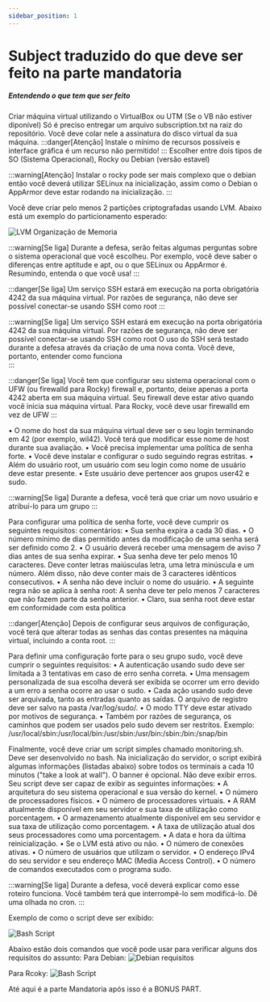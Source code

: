 ```yaml
---
sidebar_position: 1
---
```


# Subject traduzido do que deve ser feito na parte mandatoria

##### Entendendo o que tem que ser feito

Criar máquina virtual utilizando o VirtualBox ou UTM (Se o VB não estiver diponível)
Só é preciso entregar um arquivo subscription.txt na raiz do repositório. Você
deve colar nele a assinatura do disco virtual da sua máquina.
:::danger[Atenção]
Instale o mínimo de recursos possíveis e interface gráfica é um recurso não permitido!
:::
Escolher entre dois tipos de SO (Sistema Operacional), Rocky ou Debian (versão estavel)

:::warning[Atenção]
Instalar o rocky pode ser mais complexo que o debian então você deverá utilizar SELinux na inicialização, assim como o Debian o AppArmor deve estar rodando na inicialização.
:::

Você deve criar pelo menos 2 partições criptografadas usando LVM. Abaixo está um exemplo do
particionamento esperado:

![LVM Organização de Memoria](./img/image.png)

:::warning[Se liga]
Durante a defesa, serão feitas algumas perguntas sobre o
sistema operacional que você escolheu. Por exemplo, você deve saber o
diferenças entre aptitude e apt, ou o que SELinux ou AppArmor
é. Resumindo, entenda o que você usa!
:::

:::danger[Se liga]
Um serviço SSH estará em execução na porta obrigatória 4242 da sua máquina virtual.
Por razões de segurança, não deve ser possível conectar-se usando SSH como root
:::

:::warning[Se liga]
Um serviço SSH estará em execução na porta obrigatória 4242 da sua máquina virtual.
Por razões de segurança, não deve ser possível conectar-se usando SSH como root
O uso do SSH será testado durante a defesa através da criação de uma nova conta. Você deve, portanto, entender como funciona    
:::

:::danger[Se liga]
Você tem que configurar seu sistema operacional com o UFW (ou firewalld para Rocky) firewall e, portanto, deixe apenas a porta 4242 aberta em sua máquina virtual.
Seu firewall deve estar ativo quando você inicia sua máquina virtual.
Para Rocky, você deve usar firewalld em vez de UFW
:::

• O nome do host da sua máquina virtual deve ser o seu login terminando em 42 (por exemplo, wil42). Você terá que modificar esse nome de host durante sua avaliação.
• Você precisa implementar uma política de senha forte.
• Você deve instalar e configurar o sudo seguindo regras estritas.
• Além do usuário root, um usuário com seu login como nome de usuário deve estar presente.
• Este usuário deve pertencer aos grupos user42 e sudo.

:::warning[Se liga]
Durante a defesa, você terá que criar um novo usuário e atribuí-lo para um grupo
:::

Para configurar uma política de senha forte, você deve cumprir os seguintes requisitos:
comentários:
• Sua senha expira a cada 30 dias.
• O número mínimo de dias permitido antes da modificação de uma senha será ser definido como 2.
• O usuário deverá receber uma mensagem de aviso 7 dias antes de sua senha expirar.
• Sua senha deve ter pelo menos 10 caracteres. Deve conter letras maiúsculas letra, uma letra minúscula e um número. Além disso, não deve conter mais de 3 caracteres idênticos consecutivos.
• A senha não deve incluir o nome do usuário.
• A seguinte regra não se aplica à senha root: A senha deve ter pelo menos 7 caracteres que não fazem parte da senha anterior.
• Claro, sua senha root deve estar em conformidade com esta política

:::danger[Atenção]
Depois de configurar seus arquivos de configuração, você terá que alterar todas as senhas das contas presentes na máquina virtual, incluindo a conta root.
:::

Para definir uma configuração forte para o seu grupo sudo, você deve cumprir o seguintes requisitos:
• A autenticação usando sudo deve ser limitada a 3 tentativas em caso de erro senha correta.
• Uma mensagem personalizada de sua escolha deverá ser exibida se ocorrer um erro devido a um erro a senha ocorre ao usar o sudo.
• Cada ação usando sudo deve ser arquivada, tanto as entradas quanto as saídas. O arquivo de registro deve ser salvo na pasta /var/log/sudo/.
• O modo TTY deve estar ativado por motivos de segurança.
• Também por razões de segurança, os caminhos que podem ser usados ​​pelo sudo devem ser restritos.
Exemplo:
/usr/local/sbin:/usr/local/bin:/usr/sbin:/usr/bin:/sbin:/bin:/snap/bin

Finalmente, você deve criar um script simples chamado monitoring.sh. Deve ser desenvolvido no bash.
Na inicialização do servidor, o script exibirá algumas informações (listadas abaixo) sobre todos os terminais a cada 10 minutos ("take a look at wall"). O banner é opcional. Não deve exibir erros.
Seu script deve ser capaz de exibir as seguintes informações:
• A arquitetura do seu sistema operacional e sua versão do kernel.
• O número de processadores físicos.
• O número de processadores virtuais.
• A RAM atualmente disponível em seu servidor e sua taxa de utilização como porcentagem.
• O armazenamento atualmente disponível em seu servidor e sua taxa de utilização como porcentagem.
• A taxa de utilização atual dos seus processadores como uma porcentagem.
• A data e hora da última reinicialização.
• Se o LVM está ativo ou não.
• O número de conexões ativas.
• O número de usuários que utilizam o servidor.
• O endereço IPv4 do seu servidor e seu endereço MAC (Media Access Control).
• O número de comandos executados com o programa sudo.

:::warning[Se liga]
Durante a defesa, você deverá explicar como esse roteiro funciona. Você também terá que interrompê-lo sem modificá-lo.
Dê uma olhada no cron.
:::

Exemplo de como o script deve ser exibido:

![Bash Script](./img/scriptbash.png)

Abaixo estão dois comandos que você pode usar para verificar alguns dos requisitos do assunto:
Para Debian:
![Debian requisitos](./img/debianreq.png)

Para Rcoky:
![Bash Script](./img/rockyreq.png)

Até aqui é a parte Mandatoria após isso é a BONUS PART.